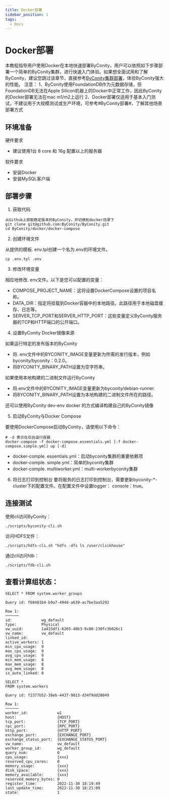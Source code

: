 ```yaml
---
title: Docker部署
sidebar_position: 1
tags:
  - Docs
---
```



# Docker部署

本教程指导用户使用Docker在本地快速部署ByConity，用户可以依照如下步骤部署一个简单的ByConity集群，进行快速入门体验。如果想全面试用和了解ByConity，建议您跳过该章节，直接参考[ByConity集群部署](../deployment/02-deployment-with-k8s)，体验ByConity强大的性能。
注意：
1、ByConity使用FoundationDB作为元数据存储，但FoundationDB无法在Apple Silicon机器上的Docker中正常工作，因此ByConity的Docker部署无法在mac m1/m2上运行
2、Docker部署仅适用于基本入门测试，不建议用于大规模测试或生产环境，可参考#ByConity部署#，了解其他场景部署方式

## 环境准备

硬件要求
- 建议使用1台 8 core 和 16g 配置以上的服务器 

软件要求
- 安装Docker
- 安装MySQL客户端

## 部署步骤

1. 获取代码

```
从Github上获取稳定版本的ByConity，并切换到docker目录下
git clone git@github.com:ByConity/ByConity.git
cd ByConity/docker/docker-compose
```

2. 创建环境文件

从提供的模板. env.tpl创建一个名为.env的环境文件。

```
cp .env.tpl .env
```

3. 修改环境变量

相应地修改. env文件。以下是您可以配置的变量：

- COMPOSE_PROJECT_NAME：这将设置DockerCompose设置的项目名称。
- DATA_DIR：指定将挂载到Docker容器中的本地路径。此路径用于本地磁盘缓存、日志等。
- SERVER_TCP_PORT和SERVER_HTTP_PORT：这些变量定义ByConity服务器的TCP和HTTP端口的公开端口。

4. 设置ByConity Docker镜像来源

如果运行特定的发布版本的ByConity

- 将. env文件中的BYCONITY_IMAGE变量更新为所需的发行版本，例如byconity/byconity：0.2.0。
- 将BYCONITY_BINARY_PATH设置为空字符串。

如果使用本地构建的二进制文件运行ByConity

- 将.env文件中的BYCONITY_IMAGE变量更新为byconity/debian-runner.
- 将BYCONITY_BINARY_PATH设置为本地构建的二进制文件所在的路径。

还可以使用ByConity dev-env docker 的方式编译构建自己的ByConity镜像

5. 启动ByConity与Docker Compose

要使用DockerCompose启动ByConity，请使用以下命令：

```
# -d 表示在后台运行容器
docker-compose -f docker-compose.essentials.yml [-f docker-compose.simple.yml] up [-d]
```

- docker-comple. essentials.yml：启动byconity集群的重要依赖项
- docker-comple. simple.yml：简单的byconity集群
- docker-comple. multiworker.yml：multi-workerbyconity集群

6. 将日志打印到控制台
要将服务的日志打印到控制台，需要更新byconity-*-cluster下的配置文件。在配置文件中设置logger： console：true。

## 连接测试
使用cli访问ByConity：

```
./scripts/byconity-cli.sh
```

访问HDFS文件：

```
./scripts/hdfs-cli.sh "hdfs -dfs ls /user/clickhouse"
```

通过cli访问fdb：

```
./scripts/fdb-cli.sh
```

## 查看计算组状态：

```
SELECT * FROM system.worker_groups

Query id: f60481b4-b9a7-494d-a639-ac7be3aa5292

Row 1:
──────
id:             wg_default
type:           Physical
vw_uuid:        1a415df1-6265-40b3-9c00-230fc3b026c1
vw_name:        vw_default
linked_id:
active_workers: 1
min_cpu_usage:  9
max_cpu_usage:  9
avg_cpu_usage:  9
min_mem_usage:  8
max_mem_usage:  8
avg_mem_usage:  8
is_auto_linked: 0

SELECT *
FROM system.workers

Query id: f2377b52-38eb-4437-9813-d34f9dd28049

Row 1:
──────
worker_id:             w1
host:                  {HOST}
tcp_port:              {TCP_PORT}
rpc_port:              {RPC_PORT}
http_port:             {HTTP_PORT}
exchange_port:         {EXCHANGE_PORT}
exchange_status_port:  {EXCHANGE_STATUS_PORT}
vw_name:               vw_default
worker_group_id:       wg_default
query_num:             0
cpu_usage:             {xxx}
reserved_cpu_cores:    0
memory_usage:          {xxx}
disk_space:            {xxx}
memory_available:      {xxx}
reserved_memory_bytes: 0
register_time:         2022-11-30 18:19:49
last_update_time:      2022-11-30 18:21:09
state:                 1
```

